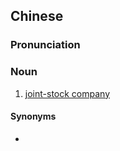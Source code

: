 ==Chinese==
{{zh-forms|type=22}}

===Pronunciation===
{{zh-pron
|m=hégǔ gōngsī
|c=hap6 gu2 gung1 si1
|cat=n
}}

===Noun===
{{zh-noun}}

# {{lb|zh|business|finance|legal}} [[joint-stock company]]

====Synonyms====
* {{zh-l|股份公司}}